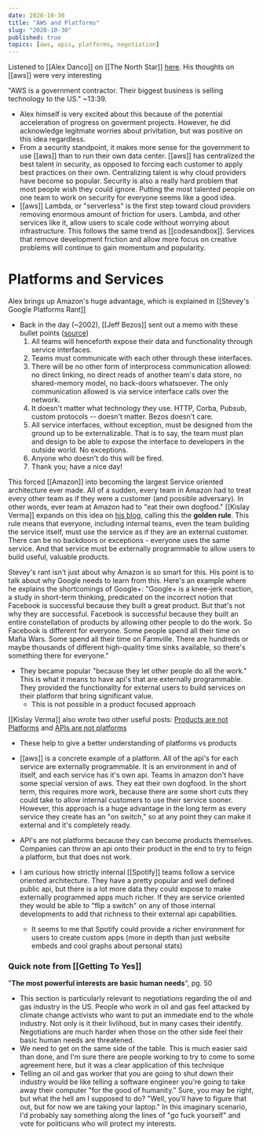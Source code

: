 ```yaml
---
date: 2020-10-30
title: "AWS and Platforms"
slug: "2020-10-30"
published: true
topics: [aws, apis, platforms, negotiation]
---
```

Listened to [[Alex Danco]] on [[The North Star]] [here](https://open.spotify.com/episode/0Y6GG4fU8CBQz624HDfk20?si=qzCSA6YjTk6AHUjeFdE_JA). His thoughts on [[aws]] were very interesting

"AWS is a government contractor. Their biggest business is selling technology to the US." ~13:39. 
- Alex himself is very excited about this because of the potential acceleration of progress on goverment projects. However, he did acknowledge legitmate worries about privitation, but was positive on this idea regardless.
- From a security standpoint, it makes more sense for the government to use [[aws]] than to run their own data center. [[aws]] has centralized the best talent in security, as opposed to forcing each customer to apply best practices on their own. Centralizing talent is why cloud providers have become so popular. Security is also a really hard problem that most people wish they could ignore. Putting the most talented people on one team to work on security for everyone seems like a good idea. 
- [[aws]] Lambda, or "serverless" is the first step toward cloud providers removing enormous amount of friction for users. Lambda, and other services like it, allow users to scale code without worrying about infrastructure. This follows the same trend as [[codesandbox]]. Services that remove development friction and allow more focus on creative problems will continue to gain momentum and popularity. 
# Platforms and Services
Alex brings up Amazon's huge advantage, which is explained in [[Stevey's Google Platforms Rant]] 
- Back in the day (~2002), [[Jeff Bezos]] sent out a memo with these bullet points ([source](https://gist.github.com/chitchcock/1281611))
    1. All teams will henceforth expose their data and functionality through service interfaces.
    2. Teams must communicate with each other through these interfaces.
    3. There will be no other form of interprocess communication allowed: no direct linking, no direct reads of another team's data store, no shared-memory model, no back-doors whatsoever. The only communication allowed is via service interface calls over the network.
    4. It doesn't matter what technology they use. HTTP, Corba, Pubsub, custom protocols -- doesn't matter. Bezos doesn't care.
    5. All service interfaces, without exception, must be designed from the ground up to be externalizable. That is to say, the team must plan and design to be able to expose the interface to developers in the outside world. No exceptions.
    6. Anyone who doesn't do this will be fired.
    7. Thank you; have a nice day!

This forced [[Amazon]] into becoming the largest Service oriented architecture ever made. All of a sudden, every team in Amazon had to treat every other team as if they were a customer (and possible adversary). 
In other words, ever team at Amazon had to "eat their own dogfood." [[Kislay Verma]] expands on this idea on [his blog](https://kislayverma.com/platform-thinking/the-golden-rule-of-platforms/), calling this the **golden rule**. This rule means that everyone, including internal teams, even the team building the service itself, must use the service as if they are an external customer. There can be no backdoors or exceptions - everyone uses the same service. And that service must be externally programmable to allow users to build useful, valuable products.

Stevey's rant isn't just about why Amazon is so smart for this. His point is to talk about why Google needs to learn from this. Here's an example where he explains the shortcomings of Google+: "Google+ is a knee-jerk reaction, a study in short-term thinking, predicated on the incorrect notion that Facebook is successful because they built a great product. But that's not why they are successful. Facebook is successful because they built an entire constellation of products by allowing other people to do the work. So Facebook is different for everyone. Some people spend all their time on Mafia Wars. Some spend all their time on Farmville. There are hundreds or maybe thousands of different high-quality time sinks available, so there's something there for everyone."

- They became popular "because they let other people do all the work." This is what it means to have api's that are externally programmable. They provided the functionality for external users to build services on their platform that bring significant value. 
    - This is not possible in a product focused approach

[[Kislay Verma]] also wrote two other useful posts: [Products are not Platforms](https://kislayverma.com/platform-thinking/products-are-not-platforms/) and [APIs are not platforms](https://kislayverma.com/platform-thinking/apis-are-not-platforms/)
- These help to give a better understanding of platforms vs products
- [[aws]] is a concrete example of a platform. All of the api's for each service are externally programmable. It is an environment in and of itself, and each service has it's own api. Teams in amazon don't have some special version of aws. They eat their own dogfood. In the short term, this requires more work, because there are some short cuts they could take to allow internal customers to use their service sooner. However, this approach is a huge advantage in the long term as every service they create has an "on switch," so at any point they can make it external and it's completely ready. 

- API's are not platforms because they can become products themselves. Companies can throw an api onto their product in the end to try to feign a platform, but that does not work. 
- I am curious how strictly internal [[Spotify]] teams follow a service oriented architecture. They have a pretty popular and well defined public api, but there is a lot more data they could expose to make externally programmed apps much richer. If they are service oriented they would be able to "flip a switch" on any of those internal developments to add that richness to their external api capabilities.
    - It seems to me that Spotify could provide a richer environment for users to create custom apps (more in depth than just website embeds and cool graphs about personal stats)

### Quick note from [[Getting To Yes]]
"**The most powerful interests are basic human needs**", pg.  50
- This section is particularly relevant to negotiations regarding the oil and gas industry in the US. People who work in oil and gas feel attacked by climate change activists who want to put an immediate end to the whole industry. Not only is it their livlihood, but in many cases their identify. Negotiations are much harder when those on the other side feel their basic human needs are threatened.
- We need to get on the same side of the table. This is much easier said than done, and I'm sure there are people working to try to come to some agreement here, but it was a clear application of this technique 
-  Telling an oil and gas worker that you are going to shut down their industry would be like telling a software engineer you're going to take away their computer "for the good of humanity." Sure, you may be right, but what the hell am I supposed to do? "Well, you'll have to figure that out, but for now we are taking your laptop." In this imaginary scenario, I'd probably say something along the lines of "go fuck yourself" and vote for politicians who will protect my interests. 
